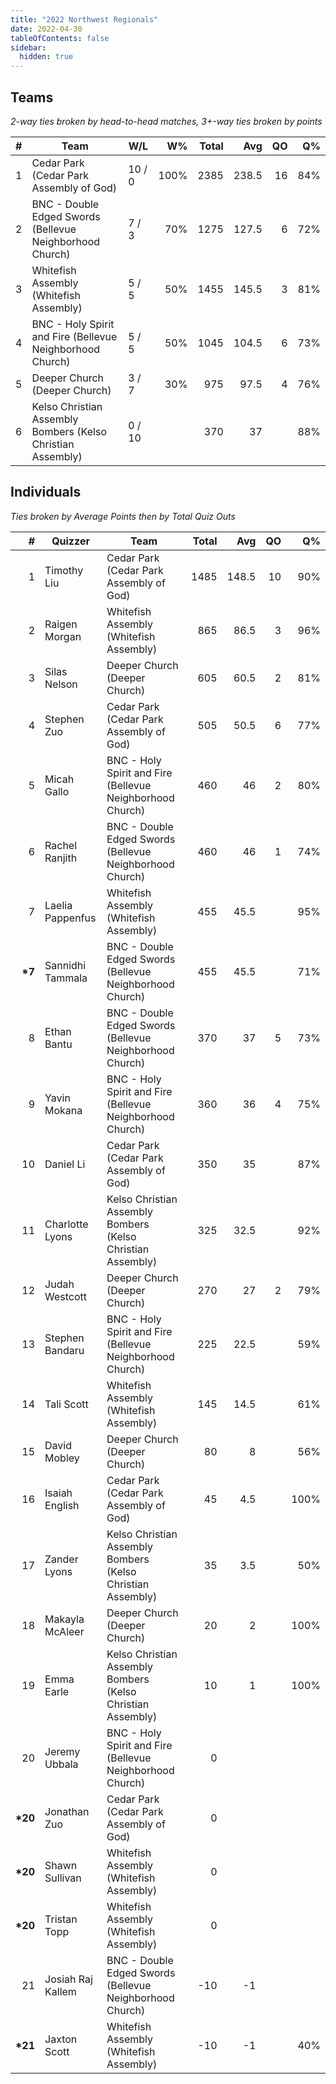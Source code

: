 ```yaml
---
title: "2022 Northwest Regionals"
date: 2022-04-30
tableOfContents: false
sidebar:
  hidden: true
---
```


## Teams

*2-way ties broken by head-to-head matches, 3+-way ties broken by points*

|    # | Team                                                        | W/L    |   W% | Total |   Avg |   QO |   Q% |
| ---: | ----------------------------------------------------------- | ------ | ---: | ----: | ----: | ---: | ---: |
|    1 | Cedar Park (Cedar Park Assembly of God)                     | 10 / 0 | 100% |  2385 | 238.5 |   16 |  84% |
|    2 | BNC - Double Edged Swords (Bellevue Neighborhood Church)    | 7 / 3  |  70% |  1275 | 127.5 |    6 |  72% |
|    3 | Whitefish Assembly (Whitefish Assembly)                     | 5 / 5  |  50% |  1455 | 145.5 |    3 |  81% |
|    4 | BNC - Holy Spirit and Fire (Bellevue Neighborhood Church)   | 5 / 5  |  50% |  1045 | 104.5 |    6 |  73% |
|    5 | Deeper Church (Deeper Church)                               | 3 / 7  |  30% |   975 |  97.5 |    4 |  76% |
|    6 | Kelso Christian Assembly Bombers (Kelso Christian Assembly) | 0 / 10 |      |   370 |    37 |      |  88% |

## Individuals

*Ties broken by Average Points then by Total Quiz Outs*

|        # | Quizzer           | Team                                                        | Total |   Avg |   QO |   Q% |
| -------: | ----------------- | ----------------------------------------------------------- | ----: | ----: | ---: | ---: |
|        1 | Timothy Liu       | Cedar Park (Cedar Park Assembly of God)                     |  1485 | 148.5 |   10 |  90% |
|        2 | Raigen Morgan     | Whitefish Assembly (Whitefish Assembly)                     |   865 |  86.5 |    3 |  96% |
|        3 | Silas Nelson      | Deeper Church (Deeper Church)                               |   605 |  60.5 |    2 |  81% |
|        4 | Stephen Zuo       | Cedar Park (Cedar Park Assembly of God)                     |   505 |  50.5 |    6 |  77% |
|        5 | Micah Gallo       | BNC - Holy Spirit and Fire (Bellevue Neighborhood Church)   |   460 |    46 |    2 |  80% |
|        6 | Rachel Ranjith    | BNC - Double Edged Swords (Bellevue Neighborhood Church)    |   460 |    46 |    1 |  74% |
|        7 | Laelia Pappenfus  | Whitefish Assembly (Whitefish Assembly)                     |   455 |  45.5 |      |  95% |
|  **\*7** | Sannidhi Tammala  | BNC - Double Edged Swords (Bellevue Neighborhood Church)    |   455 |  45.5 |      |  71% |
|        8 | Ethan Bantu       | BNC - Double Edged Swords (Bellevue Neighborhood Church)    |   370 |    37 |    5 |  73% |
|        9 | Yavin Mokana      | BNC - Holy Spirit and Fire (Bellevue Neighborhood Church)   |   360 |    36 |    4 |  75% |
|       10 | Daniel Li         | Cedar Park (Cedar Park Assembly of God)                     |   350 |    35 |      |  87% |
|       11 | Charlotte Lyons   | Kelso Christian Assembly Bombers (Kelso Christian Assembly) |   325 |  32.5 |      |  92% |
|       12 | Judah Westcott    | Deeper Church (Deeper Church)                               |   270 |    27 |    2 |  79% |
|       13 | Stephen Bandaru   | BNC - Holy Spirit and Fire (Bellevue Neighborhood Church)   |   225 |  22.5 |      |  59% |
|       14 | Tali Scott        | Whitefish Assembly (Whitefish Assembly)                     |   145 |  14.5 |      |  61% |
|       15 | David Mobley      | Deeper Church (Deeper Church)                               |    80 |     8 |      |  56% |
|       16 | Isaiah English    | Cedar Park (Cedar Park Assembly of God)                     |    45 |   4.5 |      | 100% |
|       17 | Zander Lyons      | Kelso Christian Assembly Bombers (Kelso Christian Assembly) |    35 |   3.5 |      |  50% |
|       18 | Makayla McAleer   | Deeper Church (Deeper Church)                               |    20 |     2 |      | 100% |
|       19 | Emma Earle        | Kelso Christian Assembly Bombers (Kelso Christian Assembly) |    10 |     1 |      | 100% |
|       20 | Jeremy Ubbala     | BNC - Holy Spirit and Fire (Bellevue Neighborhood Church)   |     0 |       |      |      |
| **\*20** | Jonathan Zuo      | Cedar Park (Cedar Park Assembly of God)                     |     0 |       |      |      |
| **\*20** | Shawn Sullivan    | Whitefish Assembly (Whitefish Assembly)                     |     0 |       |      |      |
| **\*20** | Tristan Topp      | Whitefish Assembly (Whitefish Assembly)                     |     0 |       |      |      |
|       21 | Josiah Raj Kallem | BNC - Double Edged Swords (Bellevue Neighborhood Church)    |   -10 |    -1 |      |      |
| **\*21** | Jaxton Scott      | Whitefish Assembly (Whitefish Assembly)                     |   -10 |    -1 |      |  40% |

